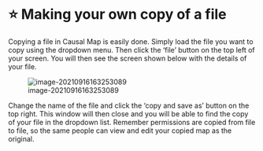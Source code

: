 # ⭐ Making your own copy of a file

Copying a file in Causal Map is easily done. Simply load the file you want to copy using the dropdown menu. Then click the 'file' button on the top left of your screen. You will then see the screen shown below with the details of your file.

![image-20210916163253089](C:\Users\hanna\AppData\Roaming\Typora\typora-user-images\image-20210916163253089.png)

Change the name of the file and click the 'copy and save as' button on the top right. This window will then close and you will be able to find the copy of your file in the dropdown list. Remember permissions are copied from file to file, so the same people can view and edit your copied map as the original.
